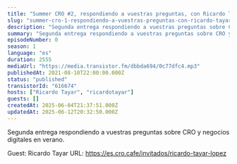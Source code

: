 ```yaml
---
title: "Summer CRO #2, respondiendo a vuestras preguntas, con Ricardo Tayar"
slug: "summer-cro-1-respondiendo-a-vuestras-preguntas-con-ricardo-tayar-acaee597-9f95-4571-91a6-8aefcd0e4c7a"
description: "Segunda entrega respondiendo a vuestras preguntas sobre CRO y negocios digitales en verano.\n\n\n\n<!-- GUESTS START -->\nGuest: Ricardo Tayar\nURL: https://es.cro.cafe/invitados/ricardo-tayar-lopez\n<!-- GUESTS END -->"
summary: "Segunda entrega respondiendo a vuestras preguntas sobre CRO y negocios digitales en verano."
episodeNumber: 0
season: 1
language: "es"
duration: 2555
mediaUrl: "https://media.transistor.fm/dbbda694/0c77dfc4.mp3"
publishedAt: 2021-08-10T22:00:00.000Z
status: "published"
transistorId: "616674"
hosts: ["Ricardo Tayar", "ricardotayar"]
guests: []
createdAt: 2025-06-04T21:37:51.000Z
updatedAt: 2025-06-12T20:32:50.000Z
---
```


Segunda entrega respondiendo a vuestras preguntas sobre CRO y negocios digitales en verano.



<!-- GUESTS START -->
Guest: Ricardo Tayar
URL: https://es.cro.cafe/invitados/ricardo-tayar-lopez
<!-- GUESTS END -->
